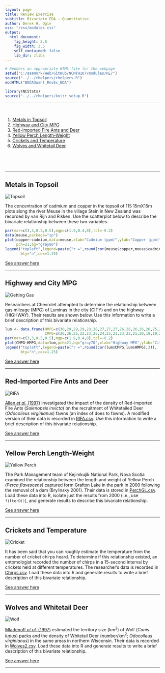 ```yaml
---
layout: page
title: Review Exercise
subtitle: Bivariate EDA - Quantitative
author: Derek H. Ogle
css: "/css/modules.css"
output:
  html_document:
    fig_height: 3.5
    fig_width: 3.5
    self_contained: false
    lib_dir: zlibs
---
```


```r
# Renders an appropriate HTML file for the webpage
setwd("C:/aaaWork/Web/GitHub/NCMTH107/modules/RE/")
source("../../rhelpers/rhelpers.R")
modHTML("BEDAQuant_RevEx_EDA")
```

```r
library(NCStats)
source("../../rhelpers/knitr_setup.R")
```

----

&nbsp;

1. [Metals in Topsoil](#metals-in-topsoil)
1. [Highway and City MPG](#highway-and-city-mpg)
1. [Red-Imported Fire Ants and Deer](#red-imported-fire-ants-and-deer)
1. [Yellow Perch Length-Weight](#yellow-perch-length-weight)
1. [Crickets and Temperature](#crickets-and-temperature)
1. [Wolves and Whitetail Deer](#wolves-and-whitetail-deer)

&nbsp;

&nbsp;

----

## Metals in Topsoil
<img src="zimgs/topsoil.jpg" alt="Topsoil" class="img-right">

The concentration of cadmium and copper in the topsoil of 115 15mX15m plots along the river Meuse in the village Stein in New Zealand was recorded by van Rijn and Rikken. Use the scatterplot below to describe the bivariate relationship between these two variables.

```r
par(mar=c(3,3,0.5,0.5),mgp=c(1.9,0.4,0),tcl=-0.2)
data(meuse,package="sp")
plot(copper~cadmium,data=meuse,xlab="Cadmium (ppm)",ylab="Copper (ppm)",
     pch=21,bg="gray80")
legend("topleft",legend=paste("r =",round(cor(meuse$copper,meuse$cadmium),3)),
       bty="n",cex=1.25)
```

[See answer here](zRevExAns/BEDAQuant.html#metals-in-topsoil)

----

## Highway and City MPG
<img src="zimgs/getting_gas.jpg" alt="Getting Gas" class="img-right">

Researchers at Chevrolet attempted to determine the relationship between gas mileage (MPG) of Luminas in the city (CITY) and on the highway (HIGHWAY). Their results are shown below. Use this information to write a brief description of this bivariate relationship.

```r
lum <- data.frame(HMPG=c(30,29,29,29,28,28,27,27,27,26,26,26,26,26,25,25,25,24,24,24,24,23,23,23,22,22,22,22,21,21,21,20,20,20),
                  CMPG=c(26,26,25,22,23,25,24,23,21,23,22,21,20,19,19,20,21,22,21,19,17,18,19,20,19,18,17,16,17,18,19,18,17,16))
par(mar=c(3,3,0.5,0.5),mgp=c(1.9,0.4,0),tcl=-0.2)
plot(CMPG~HMPG,data=lum,pch=21,bg="gray70",xlab="Highway MPG",ylab="City MPG")
legend("topleft",legend=paste("r =",round(cor(lum$CMPG,lum$HMPG),3)),
       bty="n",cex=1.25)
```

[See answer here](zRevExAns/BEDAQuant.html#highway-and-city-mpg)

----

## Red-Imported Fire Ants and Deer
<img src="zimgs/RIFA.jpg" alt="RIFA" class="img-right">

[Allen *et al.* (1997)](http://digitalcommons.unl.edu/cgi/viewcontent.cgi?article=1047&context=ncfwrustaff) investigated the impact of the density of Red-Imported Fire Ants (*Solenopsis invicta*) on the recruitment of Whitetailed Deer (*Odocoileus virginianus*) fawns (an index of does to fawns). A modified version of their data is recorded in [RIFA.csv](https://raw.githubusercontent.com/droglenc/NCData/master/RIFA.csv). Use this information to write a brief description of this bivariate relationship.

[See answer here](zRevExAns/BEDAQuant.html#red-imported-fire-ants-and-deer)

----

## Yellow Perch Length-Weight
<img src="zimgs/yellow-perch.jpg" alt="Yellow Perch" class="img-right">

The Park Management team of Kejimkujik National Park, Nova Scotia examined the relationship between the length and weight of Yellow Perch (*Perca flavescens*) captured form Grafton Lake in the park in 2000 following the removal of a dam (Brylinsky 2001). Their data is stored in [PerchGL.csv](https://raw.githubusercontent.com/droglenc/NCData/master/PerchGL.csv). Load these data into R, isolate just the results from 2000 (i.e., use `filterD()`), and generate results to describe this bivariate relationship.

[See answer here](zRevExAns/BEDAQuant.html#yellow-perch-length-weight)

----

## Crickets and Temperature
<img src="zimgs/cricket.jpg" alt="Cricket" class="img-right">

It has been said that you can roughly estimate the temperature from the number of cricket chirps heard. To determine if this relationship existed, an entomologist recorded the number of chirps in a 15-second interval by crickets held at different temperatures. The researcher's data is recorded in [Chirps.csv](https://raw.githubusercontent.com/droglenc/NCData/master/Chirps.csv). Load these data into R and generate results to write a brief description of this bivariate relationship.

[See answer here](zRevExAns/BEDAQuant.html#crickets-and-temperature)

----

## Wolves and Whitetail Deer
<img src="zimgs/wolf.jpg" alt="Wolf" class="img-right">

[Mladenoff *et al.* (1997)](https://www.researchgate.net/profile/David_Mladenoff/publication/247843996_Causes_and_Implications_of_Species_Restoration_in_Altered_Ecosystems/links/5410594a0cf2f2b29a40f2ce.pdf) estimated the territory size (km$^{2}$) of Wolf (*Canis lupus*) packs and the density of Whitetail Deer (number/km$^{2}$; *Odocoileus virginianus*) in the same areas in northern Wisconsin. Their data is recorded in [Wolves2.csv](https://raw.githubusercontent.com/droglenc/NCData/master/Wolves2.csv). Load these data into R and generate results to write a brief description of this bivariate relationship.

[See answer here](zRevExAns/BEDAQuant.html#wolves-and-whitetail-deer)

----

